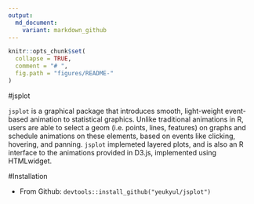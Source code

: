```yaml
---
output:
  md_document:
    variant: markdown_github
---
```


```r
knitr::opts_chunk$set(
  collapse = TRUE, 
  comment = "# ",
  fig.path = "figures/README-"
)
```


#jsplot

`jsplot` is a graphical package that introduces smooth, light-weight event-based animation to statistical graphics. Unlike traditional animations in R, users are able to select a geom (i.e. points, lines, features) on graphs and schedule animations on these elements, based on events like clicking, hovering, and panning. `jsplot` implemeted layered plots, and is also an R interface to the animations provided in D3.js, implemented using HTMLwidget.


#Installation

+ From Github:  `devtools::install_github("yeukyul/jsplot")`
